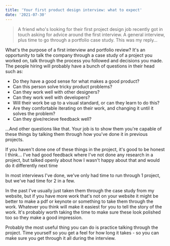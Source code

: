 ```yaml
---
title: 'Your first product design interview: what to expect'
date: '2021-07-30'
---
```


> A friend who's looking for their first project design job recently got in touch asking for advice around the first interview. A general interview, plus time to go through a portfolio case study. This was my reply…

What's the purpose of a first interview and portfolio review? It's an opportunity to talk the company through a case study of a project you worked on, talk through the process you followed and decisions you made. The people hiring will probably have a bunch of questions in their head such as:

- Do they have a good sense for what makes a good product?
- Can this person solve tricky product problems?
- Can they work well with other designers?
- Can they work well with developers?
- Will their work be up to a visual standard, or can they learn to do this?
- Are they comfortable iterating on their work, and changing it until it solves the problem?
- Can they give/recieve feedback well?

...And other questions like that. Your job is to show them you're capable of these things by talking them through how you've done it in previous projects.

If you haven't done one of these things in the project, it's good to be honest I think... I've had good feedback where I've not done any research in a project, but talked openly about how I wasn't happy about that and would do it differently next time

In most interviews I've done, we've only had time to run through 1 project, but we've had time for 2 in a few.

In the past I've usually just taken them through the case study from my website, but if you have more work that's not on your website it might be better to make a pdf or keynote or something to take them through the work. Whatever you think will make it easiest for you to tell the story of the work. It's probably worth taking the time to make sure these look polished too so they make a good impression.

Probably the most useful thing you can do is practice talking through the project. Time yourself so you get a feel for how long it takes - so you can make sure you get through it all during the interview.
